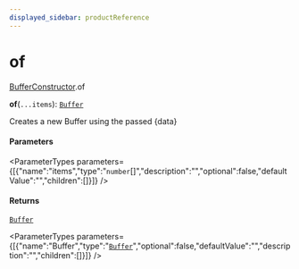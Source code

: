 ```yaml
---
displayed_sidebar: productReference
---
```



# of

[BufferConstructor](../../interfaces/BufferConstructor.mdx).of

**of**(`...items`): [`Buffer`](../../variables/Buffer-1.mdx)

Creates a new Buffer using the passed {data}

#### Parameters

<ParameterTypes parameters={[{"name":"items","type":"`number`[]","description":"","optional":false,"defaultValue":"","children":[]}]} />

#### Returns

[`Buffer`](../../variables/Buffer-1.mdx)

<ParameterTypes parameters={[{"name":"Buffer","type":"[`Buffer`](../../variables/Buffer-1.mdx)","optional":false,"defaultValue":"","description":"","children":[]}]} />
